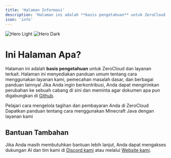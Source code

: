 ```yaml
---
title: 'Halaman Informasi'
description: 'Halaman ini adalah **basis pengetahuan** untuk ZeroCloud dan layanan Hosting lainnya.'
icon: 'info'
---
```


<img
  className="block dark:hidden"
  src="/images/hero-light.svg"
  alt="Hero Light"
/>
<img
  className="hidden dark:block"
  src="/images/hero-dark.svg"
  alt="Hero Dark"
/>

# Ini Halaman Apa?

Halaman ini adalah **basis pengetahuan** untuk ZeroCloud dan layanan terkait. Halaman ini menyediakan panduan umum tentang cara menggunakan layanan kami, pemecahan masalah dasar, dan berbagai panduan lainnya! Jika Anda ingin berkontribusi, Anda dapat mengirimkan perubahan ke sebuah cabang di sini dan meminta agar dokumen apa pun digabungkan di [Github](https://github.com/ZeroCloudIndonesia).

<CardGroup cols={2}>
  <Card title="Panduan Billing" icon="credit-card" href="./billing/cara-membeli">
    Pelajari cara mengelola tagihan dan pembayaran Anda di ZeroCloud
  </Card>

  <Card title="Panduan Java" icon="java" href="./java/intro">
    Dapatkan panduan tentang cara menggunakan Minecraft Java dengan layanan kami
  </Card>
</CardGroup>

## Bantuan Tambahan

Jika Anda masih membutuhkan bantuan lebih lanjut, Anda dapat mengakses dukungan AI dan tim kami di [Discord kami](https://discord.gg/25eJtzqsmk) atau melalui [Website kami](https://zerocloud.id).
